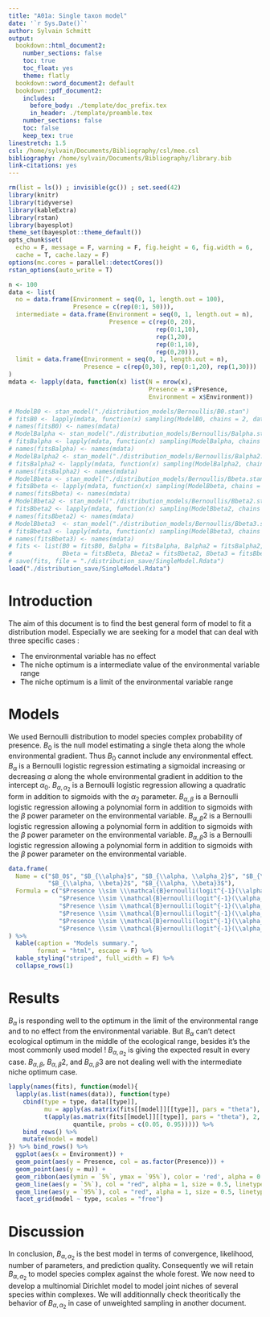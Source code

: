 ```yaml
---
title: "A01a: Single taxon model"
date: '`r Sys.Date()`'
author: Sylvain Schmitt
output:
  bookdown::html_document2:
    number_sections: false
    toc: true
    toc_float: yes
    theme: flatly
  bookdown::word_document2: default
  bookdown::pdf_document2:
    includes:
      before_body: ./template/doc_prefix.tex
      in_header: ./template/preamble.tex
    number_sections: false
    toc: false
    keep_tex: true
linestretch: 1.5
csl: /home/sylvain/Documents/Bibliography/csl/mee.csl
bibliography: /home/sylvain/Documents/Bibliography/library.bib
link-citations: yes
---
```


```r
rm(list = ls()) ; invisible(gc()) ; set.seed(42)
library(knitr)
library(tidyverse)
library(kableExtra)
library(rstan)
library(bayesplot)
theme_set(bayesplot::theme_default())
opts_chunk$set(
  echo = F, message = F, warning = F, fig.height = 6, fig.width = 6,
  cache = T, cache.lazy = F)
options(mc.cores = parallel::detectCores())
rstan_options(auto_write = T)
```

```r
n <- 100
data <- list(
  no = data.frame(Environment = seq(0, 1, length.out = 100),
                  Presence = c(rep(0:1, 50))),
  intermediate = data.frame(Environment = seq(0, 1, length.out = n),
                            Presence = c(rep(0, 20), 
                                         rep(0:1,10),
                                         rep(1,20),
                                         rep(0:1,10),
                                         rep(0,20))),
  limit = data.frame(Environment = seq(0, 1, length.out = n), 
                     Presence = c(rep(0,30), rep(0:1,20), rep(1,30)))
)
mdata <- lapply(data, function(x) list(N = nrow(x),
                                       Presence = x$Presence,
                                       Environment = x$Environment))
```

```r
# ModelB0 <- stan_model("./distribution_models/Bernoullis/B0.stan")
# fitsB0 <- lapply(mdata, function(x) sampling(ModelB0, chains = 2, data = x))
# names(fitsB0) <- names(mdata)
# ModelBalpha <- stan_model("./distribution_models/Bernoullis/Balpha.stan")
# fitsBalpha <- lapply(mdata, function(x) sampling(ModelBalpha, chains = 2, data = x))
# names(fitsBalpha) <- names(mdata)
# ModelBalpha2 <- stan_model("./distribution_models/Bernoullis/Balpha2.stan")
# fitsBalpha2 <- lapply(mdata, function(x) sampling(ModelBalpha2, chains = 2, data = x))
# names(fitsBalpha2) <- names(mdata)
# ModelBbeta <- stan_model("./distribution_models/Bernoullis/Bbeta.stan")
# fitsBbeta <- lapply(mdata, function(x) sampling(ModelBbeta, chains = 2, data = x))
# names(fitsBbeta) <- names(mdata)
# ModelBbeta2 <- stan_model("./distribution_models/Bernoullis/Bbeta2.stan")
# fitsBbeta2 <- lapply(mdata, function(x) sampling(ModelBbeta2, chains = 2, data = x))
# names(fitsBbeta2) <- names(mdata)
# ModelBbeta3  <- stan_model("./distribution_models/Bernoullis/Bbeta3.stan")
# fitsBbeta3 <- lapply(mdata, function(x) sampling(ModelBbeta3, chains = 2, data = x))
# names(fitsBbeta3) <- names(mdata)
# fits <- list(B0 = fitsB0, Balpha = fitsBalpha, Balpha2 = fitsBalpha2,
#              Bbeta = fitsBbeta, Bbeta2 = fitsBbeta2, Bbeta3 = fitsBbeta3)
# save(fits, file = "./distribution_save/SingleModel.Rdata")
load("./distribution_save/SingleModel.Rdata")
```

# Introduction

The aim of this document is to find the best general form of model to fit a distribution model. Especially we are seeking for a model that can deal with three specific cases :

* The environmental variable has no effect
* The niche optimum is a intermediate value of the environmental variable range
* The niche optimum is a limit of the environmental variable range

# Models

We used Bernoulli distribution to model species complex probability of presence. $B_0$ is the null model estimating a single theta along the whole environmental gradient. Thus $B_0$ cannot include any environmental effect. $B_{\alpha}$ is a Bernoulli logistic regression estimating a sigmoidal increasing or decreasing $\alpha$ along the whole environmental gradient in addition to the intercept $\alpha_0$. $B_{\alpha, \alpha_2}$ is a Bernoulli logistic regression allowing a quadratic form in addition to sigmoids with the $\alpha_2$ parameter. $B_{\alpha, \beta}$ is a Bernoulli logistic regression allowing a polynomial form in addition to sigmoids with the $\beta$ power parameter on the environmental variable. $B_{\alpha, \beta}2$ is a Bernoulli logistic regression allowing a polynomial form in addition to sigmoids with the $\beta$ power parameter on the environmental variable. $B_{\alpha, \beta}3$ is a Bernoulli logistic regression allowing a polynomial form in addition to sigmoids with the $\beta$ power parameter on the environmental variable.

```r
data.frame(
  Name = c("$B_0$", "$B_{\\alpha}$", "$B_{\\alpha, \\alpha_2}$", "$B_{\\alpha, \\beta}$",
           "$B_{\\alpha, \\beta}2$", "$B_{\\alpha, \\beta}3$"),
  Formula = c("$Presence \\sim \\\mathcal{B}ernoulli(logit^{-1}(\\alpha_0))$",
              "$Presence \\sim \\mathcal{B}ernoulli(logit^{-1}(\\alpha_0+\\alpha*Environment))$",
              "$Presence \\sim \\mathcal{B}ernoulli(logit^{-1}(\\alpha_0+\\alpha*Environment+\\alpha_2*Environment^2))$",
              "$Presence \\sim \\mathcal{B}ernoulli(logit^{-1}(\\alpha_0+\\alpha*Environment+Environment^{\\beta}))$",
              "$Presence \\sim \\mathcal{B}ernoulli(logit^{-1}(\\alpha_0+\\alpha*(Environment+Environment^{\\beta})))$",
              "$Presence \\sim \\mathcal{B}ernoulli(logit^{-1}(\\alpha_0+Environment^{\\alpha}+Environment^{\\beta}))$")  
) %>% 
  kable(caption = "Models summary.",
        format = "html", escape = F) %>% 
  kable_styling("striped", full_width = F) %>% 
  collapse_rows(1)
```

# Results

$B_{\alpha}$ is responding well to the optimum in the limit of the environmental range and to no effect from the environmental variable. But $B_{\alpha}$ can't detect ecological optimum in the middle of the ecological range, besides it's the most commonly used model ! $B_{\alpha, \alpha_2}$ is giving the expected result in every case. $B_{\alpha, \beta}$, $B_{\alpha, \beta}2$, and $B_{\alpha, \beta}3$ are not dealing well with the intermediate niche optimum case. 

```r
lapply(names(fits), function(model){
  lapply(as.list(names(data)), function(type)
    cbind(type = type, data[[type]],
          mu = apply(as.matrix(fits[[model]][[type]], pars = "theta"), 2, mean),
          t(apply(as.matrix(fits[[model]][[type]], pars = "theta"), 2, 
                  quantile, probs = c(0.05, 0.95))))) %>% 
    bind_rows() %>% 
    mutate(model = model)
}) %>% bind_rows() %>% 
  ggplot(aes(x = Environment)) +
  geom_point(aes(y = Presence, col = as.factor(Presence))) +
  geom_point(aes(y = mu)) +
  geom_ribbon(aes(ymin = `5%`, ymax = `95%`), color = 'red', alpha = 0.2) +
  geom_line(aes(y = `5%`), col = "red", alpha = 1, size = 0.5, linetype = "dashed") +
  geom_line(aes(y = `95%`), col = "red", alpha = 1, size = 0.5, linetype = "dashed") +
  facet_grid(model ~ type, scales = "free")
```

# Discussion

In conclusion, $B_{\alpha, \alpha_2}$ is the best model in terms of convergence, likelihood, number of parameters, and prediction quality. Consequently we will retain $B_{\alpha, \alpha_2}$ to model species complex against the whole forest. We now need to develop a multinomial Dirichlet model to model joint niches of several species within complexes. We will additionnally check theoritically the behavior of $B_{\alpha, \alpha_2}$ in case of unweighted sampling in another document.
